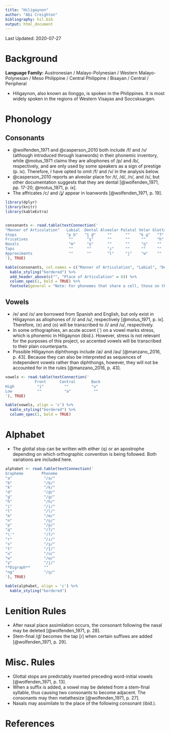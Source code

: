 ```yaml
---
title: "Hiligaynon"
author: "Abi Creighton"
bibliography: hil.bib
output: html_document
---
```


Last Updated: 2020-07-27

# Background

**Language Family:** Austronesian / Malayo-Polynesian / Western Malayo-Polynesian / Meso Philippine / Central Philippine / Bisayan / Central / Peripheral

* Hiligaynon, also known as Ilonggo, is spoken in the Philippines. It is most widely spoken in the regions of Western Visayas and Soccsksargen.  

# Phonology

## Consonants

* @wolfenden_1971 and @casperson_2010 both include /f/ and /v/ (although introduced through loanwords) in their phonemic inventory, while @motus_1971 claims they are allophones of /p/ and /b/, respectively, and are only used by some speakers as a sign of prestige (p. ix). Therefore, I have opted to omit /f/ and /v/ in the analysis below.
* @casperson_2010 reports an alveolar place for /t/, /d/, /n/, and /s/, but other documentation suggests that they are dental [@wolfenden_1971, pp. 17-20; @motus_1971, p. ix].
* The affricates /c/ and /ʝ/ appear in loanwords [@wolfenden_1971, p. 19].

```r

library(dplyr)
library(knitr)
library(kableExtra)


consonants <- read.table(textConnection('
"Manner of Articulation"   Labial  Dental Alveolar Palatal Velar Glottal
Stops                      "p b"   "t̪ d̪"     ""      ""    "k ɡ"   "ʔ"           
Fricatives                  ""      "s̪"      ""      ""     ""     "h"
Nasals                      "m"     "n̪"      ""      ""     "ŋ"    ""       
Taps                        ""      ""       "ɾ"     ""     ""     ""       
Approximants                ""      ""       "l"     "j"    "w"    ""   
'), TRUE)

kable(consonants, col.names = c("Manner of Articulation", "Labial", "Dental", "Alveolar", "Palatal", "Velar", "Glottal"), align = 'c') %>%
  kable_styling("bordered") %>%
  add_header_above(c("", "Place of Articulation" = 6)) %>%
  column_spec(1, bold = TRUE) %>%
  footnote(general = "Note: For phonemes that share a cell, those on the left are voiceless and those on the right are voiced.", general_title = "")
```  

## Vowels

* /e/ and /o/ are borrowed from Spanish and English, but only exist in Hiligaynon as allophones of /i/ and /u/, respectively [@motus_1971, p. ix]. Therefore, ⟨e⟩ and ⟨o⟩ will be transcribed to /i/ and /u/, respectively.
* In some orthographies, an acute accent (´) on a vowel marks stress, which is phonemic in Hiligaynon (ibid.). However, stress is not relevant for the purposes of this project, so accented vowels will be transcribed to their plain counterparts.
* Possible Hiligaynon diphthongs include /ai/ and /au/ [@manzano_2016, p. 43]. Because they can also be interpreted as sequences of independent vowels rather than diphthongs, however, they will not be accounted for in the rules [@manzano_2016, p. 43].

```r

vowels <- read.table(textConnection('
             Front      Central       Back
High          "i"         ""          "u"
Low           ""          "a"          ""
'), TRUE)

kable(vowels, align = 'c') %>%
  kable_styling("bordered") %>%
  column_spec(1, bold = TRUE)
```     

# Alphabet

* The glottal stop can be written with either ⟨q⟩ or an apostrophe depending on which orthographic convention is being followed. Both variations are included here.

```r

alphabet <- read.table(textConnection('
Grapheme        Phoneme           
"a"              "/a/"            
"b"              "/b/"            
"k"              "/k/"            
"d"              "/d̪/"           
"g"              "/ɡ/"            
"h"              "/h/"            
"i"              "/i/"            
"l"              "/l/"            
"m"              "/m/"            
"n"              "/n̪/"           
"p"              "/p/"            
"q"              "/ʔ/"            
"\'"             "/ʔ/"            
"r"              "/ɾ/"              
"s"              "/s̪/"             
"t"              "/t̪/"             
"u"              "/u/"              
"w"              "/w/"              
"y"              "/j/"              
**Digraph**      ""                 
"ng"             "/ŋ/"              
'), TRUE)

kable(alphabet, align = 'c') %>%
  kable_styling("bordered")
```

# Lenition Rules

* After nasal place assimilation occurs, the consonant following the nasal may be deleted [@wolfenden_1971, p. 28].
* Stem-final /d̪/ becomes the tap [ɾ] when certain suffixes are added [@wolfenden_1971, p. 29].

# Misc. Rules

* Glottal stops are predictably inserted preceding word-initial vowels [@wolfenden_1971, p. 13].
* When a suffix is added, a vowel may be deleted from a stem-final syllable, thus causing two consonants to become adjacent. The consonants may then metathesize [@wolfenden_1971, p. 27].
* Nasals may assimilate to the place of the following consonant (ibid.).

# References
